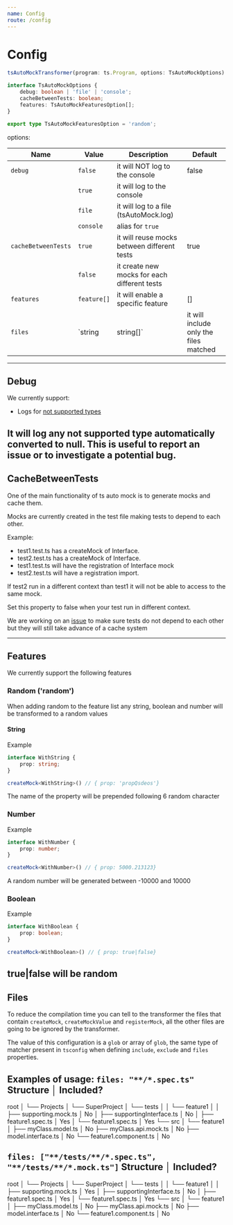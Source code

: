 ```yaml
---
name: Config
route: /config
---
```


# Config
```ts
tsAutoMockTransformer(program: ts.Program, options: TsAutoMockOptions)

interface TsAutoMockOptions {
    debug: boolean | 'file' | 'console';
    cacheBetweenTests: boolean;
    features: TsAutoMockFeaturesOption[];
}

export type TsAutoMockFeaturesOption = 'random';

```
options:

| Name                 |  Value             |  Description                                 | Default
| -------------------- |  ----------------- | -------------------------------------------- | --------
| `debug`              |  `false`           | it will NOT log to the console               | false
|                      |  `true`            | it will log to the console                   |
|                      |  `file`            | it will log to a file (tsAutoMock.log)       |
|                      |  `console`         | alias for `true`                             |
| `cacheBetweenTests`  |  `true`            | it will reuse mocks between different tests  | true
|                      |  `false`           | it create new mocks for each different tests |
| `features`           |  `feature[]`       | it will enable a specific feature            | []
| `files`              |  `string|string[]` | it will include only the files matched       | "**/*"

---

## Debug
We currently support:
- Logs for [not supported types](./types-not-supported)

It will log any not supported type automatically converted to null.
This is useful to report an issue or to investigate a potential bug.
---

## CacheBetweenTests
One of the main functionality of ts auto mock is to generate mocks and cache them.

Mocks are currently created in the test file making tests to depend to each other.

Example:
- test1.test.ts has a createMock of Interface.
- test2.test.ts has a createMock of Interface.
- test1.test.ts will have the registration of Interface mock
- test2.test.ts will have a registration import.

If test2 run in a different context than test1 it will not be able to access to the same mock.

Set this property to false when your test run in different context.

We are working on an [issue](https://github.com/Typescript-TDD/ts-auto-mock/issues/101) to make sure tests do not depend to each other but they will still take advance of a cache system

---
## Features
We currently support the following features
### Random ('random')

When adding random to the feature list any string, boolean and number will be transformed to a random values

#### String
Example
```ts
interface WithString {
    prop: string;
}

createMock<WithString>() // { prop: 'propQsdeos'}
```

The name of the property will be prepended following 6 random character

### Number
Example
```ts
interface WithNumber {
    prop: number;
}

createMock<WithNumber>() // { prop: 5000.213123}
```

A random number will be generated between -10000 and 10000


### Boolean
Example
```ts
interface WithBoolean {
    prop: boolean;
}

createMock<WithBoolean>() // { prop: true|false}
```

true|false will be random
---

## Files
To reduce the compilation time you can tell to the transformer the files that contain `createMock`, `createMockValue` and `registerMock`,
all the other files are going to be ignored by the transformer.

The value of this configuration is a `glob` or array of `glob`, the same type of matcher present in `tsconfig` when
defining `include`, `exclude` and `files` properties.

Examples of usage:
`files: "**/*.spec.ts"`
Structure                                    │ Included?
---------------------------------------------------------------
root                                         │
└── Projects                                 │
    └── SuperProject                         │
        └── tests                            │
        │   └── feature1                     │
        │       ├── supporting.mock.ts       │ No
        │       ├── supportingInterface.ts   │ No
        │       ├── feature1.spec.ts         │ Yes
        │       └── feature1.spec.ts         │ Yes
        └── src                              │
            └── feature1                     │
                ├── myClass.model.ts         │ No
                ├── myClass.api.mock.ts      │ No
                ├── model.interface.ts       │ No
                └── feature1.component.ts    │ No

`files: ["**/tests/**/*.spec.ts", "**/tests/**/*.mock.ts"]`
Structure                                    │ Included?
---------------------------------------------------------------
root                                         │
└── Projects                                 │
    └── SuperProject                         │
        └── tests                            │
        │   └── feature1                     │
        │       ├── supporting.mock.ts       │ Yes
        │       ├── supportingInterface.ts   │ No
        │       ├── feature1.spec.ts         │ Yes
        │       └── feature1.spec.ts         │ Yes
        └── src                              │
            └── feature1                     │
                ├── myClass.model.ts         │ No
                ├── myClass.api.mock.ts      │ No
                ├── model.interface.ts       │ No
                └── feature1.component.ts    │ No
